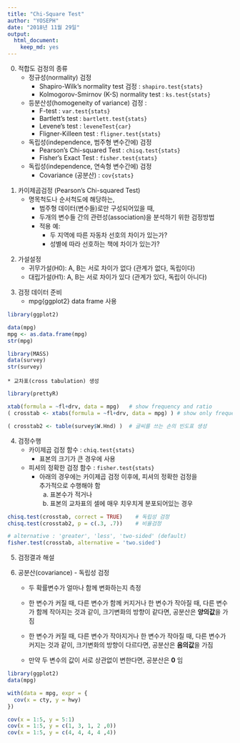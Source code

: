 ---
title: "Chi-Square Test"
author: "YOSEPH"
date: "2018년 11월 29일"
output: 
  html_document: 
    keep_md: yes
---
0. 적합도 검정의 종류
    * 정규성(normality) 검정
        - Shapiro-Wilk’s normality test 검정 : `shapiro.test{stats}`
        - Kolmogorov-Smirnov (K-S) normality test : `ks.test{stats}`
    * 등분산성(homogeneity of variance) 검정 : 
        - F-test : `var.test{stats}`
        - Bartlett’s test : `bartlett.test{stats}`
        - Levene’s test : `leveneTest{car}`
        - Fligner-Killeen test : `fligner.test{stats}`
    * 독립성(independence, 범주형 변수간에) 검정
        - Pearson's Chi-squared Test : `chisq.test{stats}`
        - Fisher's Exact Test : `fisher.test{stats}`
    * 독립성(independence, 연속형 변수간에) 검정
        - Covariance (공분산) : `cov{stats}`
<p/>

1. 카이제곱검정 (Pearson’s Chi-squared Test)
    * 명목척도나 순서척도에 해당하는, 
	  * 범주형 데이터(변수들)로만 구성되어있을 때,
	  * 두개의 변수들 간의 관련성(association)을 분석하기 위한 검정방법
	  * 적용 예:
	    - 두 지역에 따른 자동차 선호의 차이가 있는가?
	    - 성별에 따라 선호하는 책에 차이가 있는가?
<p/>

2. 가설설정
    * 귀무가설(H0): A, B는 서로 차이가 없다 (관계가 없다, 독립이다)
    * 대립가설(H1): A, B는 서로 차이가 있다 (관계가 있다, 독립이 아니다)
<p/>

3. 검정 데이터 준비
    * mpg{ggplot2} data frame 사용
    
```{r code1, message=TRUE, warning=FALSE, include=TRUE, echo=TRUE}
library(ggplot2)

data(mpg)
mpg <- as.data.frame(mpg)
str(mpg)

library(MASS)
data(survey)
str(survey)
```
    
    * 교차표(cross tabulation) 생성
```{r code2, message=TRUE, warning=FALSE, include=TRUE, echo=TRUE}
library(prettyR)

xtab(formula = ~fl+drv, data = mpg)   # show frequency and ratio
( crosstab <- xtabs(formula = ~fl+drv, data = mpg) ) # show only frequency

( crosstab2 <- table(survey$W.Hnd) )  # 글씨를 쓰는 손의 빈도표 생성
```
</p>

4. 검정수행
    * 카이제곱 검정 함수 : `chiq.test{stats}`
        - 표본의 크기가 큰 경우에 사용
    * 피셔의 정확한 검정 함수 : `fisher.test{stats}`
        - 아래의 경우에는 카이제곱 검정 이후에, 피셔의 정확한 검정을   
          추가적으로 수행해야 함
            a. 표본수가 적거나
            b. 표본의 교차표의 셀에 매우 치우치게 분포되어있는 경우
    
```{r code3, message=TRUE, warning=FALSE, include=TRUE, echo=TRUE}

chisq.test(crosstab, correct = TRUE)    # 독립성 검정
chisq.test(crosstab2, p = c(.3, .7))    # 비율검정
```
    
```{r code4, message=TRUE, warning=FALSE, include=TRUE, echo=TRUE}
# alternative : 'greater', 'less', 'two-sided' (default)
fisher.test(crosstab, alternative = 'two.sided')
```
<p/>

5. 검정결과 해설
<p/>

6. 공분산(covariance) - 독립성 검정
    * 두 확률변수가 얼마나 함께 변화하는지 측정
    
    * 한 변수가 커질 때, 다른 변수가 함께 커지거나
      한 변수가 작아질 때, 다른 변수가 함께 작아지는 것과 같이,
      크기변화의 방향이 같다면, 공분산은 **양의값**을 가짐
      
    * 한 변수가 커질 때, 다른 변수가 작아지거나
      한 변수가 작아질 때, 다른 변수가 커지는 것과 같이,
      크기변화의 방향이 다르다면, 공분산은 **음의값**을 가짐
      
    * 만약 두 변수의 값이 서로 상관없이 변한다면, 공분산은 **0** 임
<p/>

```{r code5, message=TRUE, warning=FALSE, include=TRUE, echo=TRUE}
library(ggplot2)
data(mpg)

with(data = mpg, expr = {
  cov(x = cty, y = hwy)
})

cov(x = 1:5, y = 5:1)
cov(x = 1:5, y = c(1, 3, 1, 2 ,0))
cov(x = 1:5, y = c(4, 4, 4, 4 ,4))
```

    


                          
